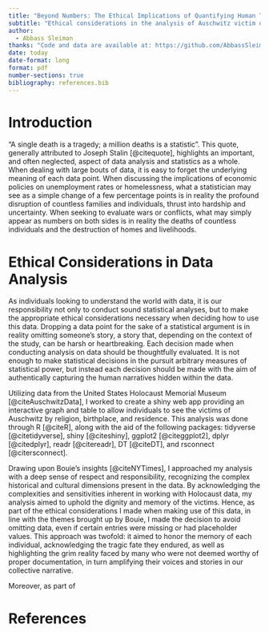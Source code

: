 ```yaml
---
title: "Beyond Numbers: The Ethical Implications of Quantifying Human Tragedy"
subtitle: "Ethical considerations in the analysis of Auschwitz victim data"
author: 
  - Abbass Sleiman
thanks: "Code and data are available at: https://github.com/AbbassSleiman/shiny_essay"
date: today
date-format: long
format: pdf
number-sections: true
bibliography: references.bib
---
```


# Introduction

"A single death is a tragedy; a million deaths is a statistic". This quote, generally attributed to Joseph Stalin [@citequote], highlights an important, and often neglected, aspect of data analysis and statistics as a whole. When dealing with large bouts of data, it is easy to forget the underlying meaning of each data point. When discussing the implications of economic policies on unemployment rates or homelessness, what a statistician may see as a simple change of a few percentage points is in reality the profound disruption of countless families and individuals, thrust into hardship and uncertainty. When seeking to evaluate wars or conflicts, what may simply appear as numbers on both sides is in reality the deaths of countless individuals and the destruction of homes and livelihoods.

# Ethical Considerations in Data Analysis

As individuals looking to understand the world with data, it is our responsibility not only to conduct sound statistical analyses, but to make the appropriate ethical considerations necessary when deciding how to use this data. Dropping a data point for the sake of a statistical argument is in reality omitting someone's story, a story that, depending on the context of the study, can be harsh or heartbreaking. Each decision made when conducting analysis on data should be thoughtfully evaluated. It is not enough to make statistical decisions in the pursuit arbitrary measures of statistical power, but instead each decision should be made with the aim of authentically capturing the human narratives hidden within the data.

Utilizing data from the United States Holocaust Memorial Museum [@citeAuschwitzData], I worked to create a shiny web app providing an interactive graph and table to allow individuals to see the victims of Auschwitz by religion, birthplace, and residence. This analysis was done through R [@citeR], along with the aid of the following packages: tidyverse [@citetidyverse], shiny [@citeshiny], ggplot2 [@citeggplot2], dplyr [@citedplyr], readr [@citereadr], DT [@citeDT], and rsconnect [@citersconnect]. 

Drawing upon Bouie's insights [@citeNYTimes], I approached my analysis with a deep sense of respect and responsibility, recognizing the complex historical and cultural dimensions present in the data. By acknowledging the complexities and sensitivities inherent in working with Holocaust data, my analysis aimed to uphold the dignity and memory of the victims. Hence, as part of the ethical considerations I made when making use of this data, in line with the themes brought up by Bouie, I made the decision to avoid omitting data, even if certain entries were missing or had placeholder values. This approach was twofold: it aimed to honor the memory of each individual, acknowledging the tragic fate they endured, as well as highlighting the grim reality faced by many who were not deemed worthy of proper documentation, in turn amplifying their voices and stories in our collective narrative.

Moreover, as part of 


\newpage


# References



